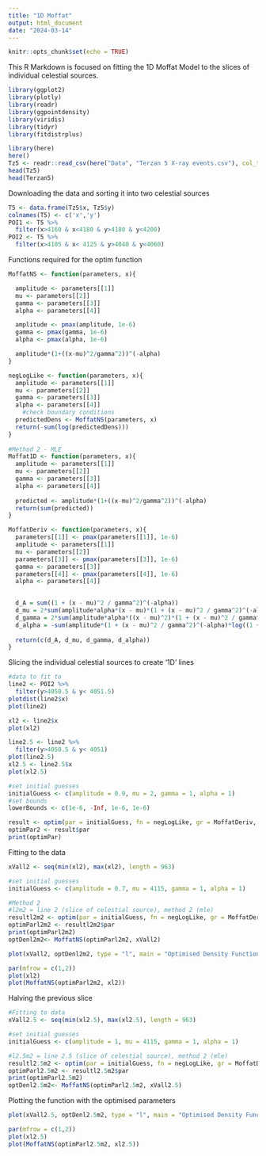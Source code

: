 ```yaml
---
title: "1D Moffat"
output: html_document
date: "2024-03-14"
---
```


```r
knitr::opts_chunk$set(echo = TRUE)
```

This R Markdown is focused on fitting the 1D Moffat Model to the slices of individual celestial sources.

```r
library(ggplot2)
library(plotly)
library(readr)
library(ggpointdensity)
library(viridis)
library(tidyr)
library(fitdistrplus)
```

```r
library(here)
here()
Tz5 <- readr::read_csv(here("Data", "Terzan 5 X-ray events.csv"), col_types = list(.default = readr::col_guess()), )
head(Tz5)
head(Terzan5)
```


Downloading the data and sorting it into two celestial sources
```r
T5 <- data.frame(Tz5$x, Tz5$y)
colnames(T5) <- c('x','y')
POI1 <- T5 %>%
  filter(x>4160 & x<4180 & y>4180 & y<4200)
POI2 <- T5 %>%
  filter(x>4105 & x< 4125 & y>4040 & y<4060)
```


Functions required for the optim function
```r
MoffatNS <- function(parameters, x){

  amplitude <- parameters[[1]]
  mu <- parameters[[2]]
  gamma <- parameters[[3]]
  alpha <- parameters[[4]]

  amplitude <- pmax(amplitude, 1e-6)
  gamma <- pmax(gamma, 1e-6)
  alpha <- pmax(alpha, 1e-6)

  amplitude*(1+((x-mu)^2/gamma^2))^(-alpha)
}

negLogLike <- function(parameters, x){
  amplitude <- parameters[[1]]
  mu <- parameters[[2]]
  gamma <- parameters[[3]]
  alpha <- parameters[[4]]
    #check boundary conditions
  predictedDens <- MoffatNS(parameters, x)
  return(-sum(log(predictedDens)))
}
 
#Method 2 - MLE
Moffat1D <- function(parameters, x){
  amplitude <- parameters[[1]]
  mu <- parameters[[2]]
  gamma <- parameters[[3]]
  alpha <- parameters[[4]]
  
  predicted <- amplitude*(1+((x-mu)^2/gamma^2))^(-alpha)
  return(sum(predicted))
}

MoffatDeriv <- function(parameters, x){
  parameters[[1]] <- pmax(parameters[[1]], 1e-6)
  amplitude <- parameters[[1]]
  mu <- parameters[[2]]
  parameters[[3]] <- pmax(parameters[[3]], 1e-6)
  gamma <- parameters[[3]]
  parameters[[4]] <- pmax(parameters[[4]], 1e-6)
  alpha <- parameters[[4]]
  

  d_A = sum((1 + (x - mu)^2 / gamma^2)^(-alpha))
  d_mu = 2*sum(amplitude*alpha*(x - mu)*(1 + (x - mu)^2 / gamma^2)^(-alpha)/((1 + (x - mu)^2 / gamma^2)*gamma^2))
  d_gamma = 2*sum(amplitude*alpha*((x - mu)^2)*(1 + (x - mu)^2 / gamma^2)^(-alpha)/((1 + (x - mu)^2 / gamma^2)*gamma^3))
  d_alpha = -sum(amplitude*(1 + (x - mu)^2 / gamma^2)^(-alpha)*log((1 + (x - mu)^2 / gamma^2)))
  
  return(c(d_A, d_mu, d_gamma, d_alpha))
}

```


Slicing the individual celestial sources to create '1D' lines

```r
#data to fit to
line2 <- POI2 %>%
  filter(y>4050.5 & y< 4051.5)
plotdist(line2$x)
plot(line2)

xl2 <- line2$x
plot(xl2)

line2.5 <- line2 %>%
  filter(y>4050.5 & y< 4051)
plot(line2.5)
xl2.5 <- line2.5$x
plot(xl2.5)
```

```r
#set initial guesses
initialGuess <- c(amplitude = 0.9, mu = 2, gamma = 1, alpha = 1)
#set bounds
lowerBounds <- c(1e-6, -Inf, 1e-6, 1e-6)

result <- optim(par = initialGuess, fn = negLogLike, gr = MoffatDeriv, x = sampleData, method = "L-BFGS-B", lower = lowerBounds)
optimPar2 <- result$par
print(optimPar)
```

Fitting to the data
```r
xVall2 <- seq(min(xl2), max(xl2), length = 963)

#set initial guesses
initialGuess <- c(amplitude = 0.7, mu = 4115, gamma = 1, alpha = 1)

#Method 2
#l2m2 = line 2 (slice of celestial source), method 2 (mle)
resultl2m2 <- optim(par = initialGuess, fn = negLogLike, gr = MoffatDeriv, x = xl2, lower = lowerBounds, method = "L-BFGS-B")
optimParl2m2 <- resultl2m2$par
print(optimParl2m2)
optDenl2m2<- MoffatNS(optimParl2m2, xVall2)
```
```r
plot(xVall2, optDenl2m2, type = "l", main = "Optimised Density Function", xlab = "x", ylab = "Density")

par(mfrow = c(1,2))
plot(xl2)
plot(MoffatNS(optimParl2m2, xl2))
```

Halving the previous slice
```r
#Fitting to data
xVall2.5 <- seq(min(xl2.5), max(xl2.5), length = 963)

#set initial guesses
initialGuess <- c(amplitude = 1, mu = 4115, gamma = 1, alpha = 1)

#l2.5m2 = line 2.5 (slice of celestial source), method 2 (mle)
resultl2.5m2 <- optim(par = initialGuess, fn = negLogLike, gr = MoffatDeriv, x = xl2.5, lower = lowerBounds, method = "L-BFGS-B")
optimParl2.5m2 <- resultl2.5m2$par
print(optimParl2.5m2)
optDenl2.5m2<- MoffatNS(optimParl2.5m2, xVall2.5)
```

Plotting the function with the optimised parameters
```r
plot(xVall2.5, optDenl2.5m2, type = "l", main = "Optimised Density Function", xlab = "x", ylab = "Density")

par(mfrow = c(1,2))
plot(xl2.5)
plot(MoffatNS(optimParl2.5m2, xl2.5))
```

